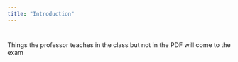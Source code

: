 ```yaml
---
title: "Introduction"
---
```


#

Things the professor teaches in the class but not in the PDF will come to the exam
